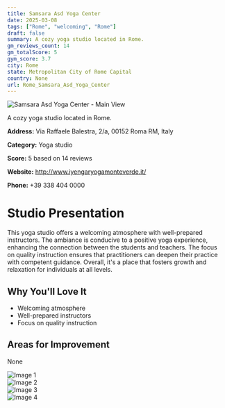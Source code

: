 ```yaml
---
title: Samsara Asd Yoga Center
date: 2025-03-08
tags: ["Rome", "welcoming", "Rome"]  
draft: false
summary: A cozy yoga studio located in Rome.
gm_reviews_count: 14
gm_totalScore: 5
gym_score: 3.7
city: Rome
state: Metropolitan City of Rome Capital
country: None
url: Rome_Samsara_Asd_Yoga_Center
---
```


<div className="aspect-[16/9] relative my-8">
  <img 
    src="https://lh5.googleusercontent.com/p/AF1QipNUO1sCTE3Z0FOxX-5_jViOcp8TUb5OUII-zOap=w1920-h1080-k-no"
    alt="Samsara Asd Yoga Center - Main View"
    className="object-cover absolute inset-0 w-full h-full rounded-lg"
  />
</div>

A cozy yoga studio located in Rome.

**Address:** Via Raffaele Balestra, 2/a, 00152 Roma RM, Italy

**Category:** Yoga studio

**Score:** 5 based on 14 reviews

**Website:** http://www.iyengaryogamonteverde.it/

**Phone:** +39 338 404 0000

# Studio Presentation

This yoga studio offers a welcoming atmosphere with well-prepared instructors. The ambiance is conducive to a positive yoga experience, enhancing the connection between the students and teachers. The focus on quality instruction ensures that practitioners can deepen their practice with competent guidance. Overall, it's a place that fosters growth and relaxation for individuals at all levels.



## Why You'll Love It

- Welcoming atmosphere
- Well-prepared instructors
- Focus on quality instruction

## Areas for Improvement

None

<div className="grid grid-cols-1 xl:grid-cols-2 gap-4 my-8">
<div className="aspect-[4/3] relative"><img src="https://lh5.googleusercontent.com/p/AF1QipNUXSRmcR1jD1HFN4P50fnM590J0u0vyWVCW297=w1920-h1080-k-no" alt="Image 1" className="object-cover absolute inset-0 w-full h-full rounded-lg" /></div>
<div className="aspect-[4/3] relative"><img src="https://lh5.googleusercontent.com/p/AF1QipMMUYcRe-ohCzrGQJqCumHF18AEoSJ6EZTSHc3S=w1920-h1080-k-no" alt="Image 2" className="object-cover absolute inset-0 w-full h-full rounded-lg" /></div>
<div className="aspect-[4/3] relative"><img src="https://lh5.googleusercontent.com/p/AF1QipP4DQcBQS34Lh8y5KHUTI0cTxmIQkiLFAylxU-Z=w1920-h1080-k-no" alt="Image 3" className="object-cover absolute inset-0 w-full h-full rounded-lg" /></div>
<div className="aspect-[4/3] relative"><img src="https://lh5.googleusercontent.com/p/AF1QipPgFXrpR2Xhg3AYLY3adOlrYNkzOSWIlKNKAGPt=w1920-h1080-k-no" alt="Image 4" className="object-cover absolute inset-0 w-full h-full rounded-lg" /></div>
</div>